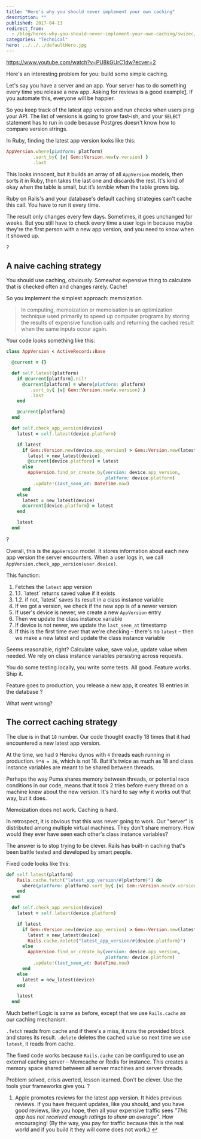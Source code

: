 ```yaml
---
title: "Here's why you should never implement your own caching"
description: ""
published: 2017-04-13
redirect_from:
  - /blog/heres-why-you-should-never-implement-your-own-caching/swizec/7567
categories: "Technical"
hero: ../../../defaultHero.jpg
---
```


https://www.youtube.com/watch?v=PU8kGUrC1dw?ecver=2

Here's an interesting problem for you: build some simple caching.

Let's say you have a server and an app. Your server has to do something every time you release a new app. Asking for reviews is a good example[1](#fn1). If you automate this, everyone will be happier.

So you keep track of the latest app version and run checks when users ping your API. The list of versions is going to grow fast-ish, and your `SELECT` statement has to run in code because Postgres doesn't know how to compare version strings.

In Ruby, finding the latest app version looks like this:

```ruby
AppVersion.where(platform: platform)
          .sort_by{ |v| Gem::Version.new(v.version) }
          .last
```

This looks innocent, but it builds an array of all `AppVersion` models, then sorts it in Ruby, then takes the last one and discards the rest. It's kind of okay when the table is small, but it’s _terrible_ when the table grows big.

Ruby on Rails's and your database's default caching strategies can't cache this call. You have to run it every time.

The result only changes every few days. Sometimes, it goes unchanged for weeks. But you still have to check every time a user logs in because maybe they're the first person with a new app version, and you need to know when it showed up.

?

## A naive caching strategy

You should use caching, obviously. Somewhat expensive thing to calculate that is checked often and changes rarely. Cache!

So you implement the simplest approach: memoization.

> In computing, memoization or memoisation is an optimization technique used primarily to speed up computer programs by storing the results of expensive function calls and returning the cached result when the same inputs occur again.

Your code looks something like this:

```ruby
class AppVersion < ActiveRecord::Base

  @current = {}

  def self.latest(platform)
    if @current[platform].nil?
      @current[platform] = where(platform: platform)
         .sort_by{ |v| Gem::Version.new(v.version) }
         .last
    end

    @current[platform]
  end

  def self.check_app_version(device)
    latest = self.latest(device.platform)

    if latest
      if Gem::Version.new(device.app_version) > Gem::Version.new(latest.version)
        latest = new_latest(device)
        @current[device.platform] = latest
      else
        AppVersion.find_or_create_by(version: device.app_version,
                                     platform: device.platform)
          .update!(last_seen_at: DateTime.now)
      end
    else
      latest = new_latest(device)
      @current[device.platform] = latest
    end

    latest
  end
```

?

Overall, this is the `AppVersion` model. It stores information about each new app version the server encounters. When a user logs in, we call `AppVersion.check_app_version(user.device)`.

This function:

1.  Fetches the `latest` app version
2.  1.1. \`latest\` returns saved value if it exists
3.  1.2. if not, \`latest\` saves its result in a class instance variable
4.  If we got a version, we check if the new app is of a newer version
5.  If user's device is newer, we create a new `AppVersion` entry
6.  Then we update the class instance variable
7.  If device is not newer, we update the `last_seen_at` timestamp
8.  If this is the first time ever that we're checking – there's no `latest` – then we make a new latest and update the class instance variable

Seems reasonable, right? Calculate value, save value, update value when needed. We rely on class instance variables persisting across requests.

You do some testing locally, you write some tests. All good. Feature works. Ship it.

Feature goes to production, you release a new app, it creates 18 entries in the database ?

What went wrong?

## The correct caching strategy

The clue is in that `18` number. Our code thought exactly 18 times that it had encountered a new latest app version.

At the time, we had `9` Heroku dynos with `4` threads each running in production. `9*4 = 36`, which is not 18. _But_ it's twice as much as 18 and class instance variables are meant to be shared between threads.

Perhaps the way Puma shares memory between threads, or potential race conditions in our code, means that it took 2 tries before every thread on a machine knew about the new version. It's hard to say _why_ it works out that way, but it does.

Memoization does not work. Caching is hard.

In retrospect, it is obvious that this was never going to work. Our "server" is distributed among multiple virtual machines. They don't share memory. How would they ever have seen each other's class instance variables?

The answer is to stop trying to be clever. Rails has built-in caching that's been battle tested and developed by smart people.

Fixed code looks like this:

```ruby
def self.latest(platform)
    Rails.cache.fetch("latest_app_version/#{platform}") do
      where(platform: platform).sort_by{ |v| Gem::Version.new(v.version) }.last
    end
  end

  def self.check_app_version(device)
    latest = self.latest(device.platform)

    if latest
      if Gem::Version.new(device.app_version) > Gem::Version.new(latest.version)
        latest = new_latest(device)
        Rails.cache.delete("latest_app_version/#{device.platform}")
      else
        AppVersion.find_or_create_by(version: device.app_version,
                                     platform: device.platform)
          .update!(last_seen_at: DateTime.now)
      end
    else
      latest = new_latest(device)
    end

    latest
  end
```

Much better! Logic is same as before, except that we use `Rails.cache` as our caching mechanism.

`.fetch` reads from cache and if there's a miss, it runs the provided block and stores its result. `.delete` deletes the cached value so next time we use `latest`, it reads from cache.

The fixed code works because `Rails.cache` can be configured to use an external caching server – Memcache or Redis for instance. This creates a memory space shared between all server machines and server threads.

Problem solved, crisis averted, lesson learned. Don't be clever. Use the tools your frameworks give you. ?

1.  Apple promotes reviews for the latest app version. It hides previous reviews. If you have frequent updates, like you should, and you have good reviews, like you hope, then all your expensive traffic sees _"This app has not received enough ratings to show an average"_. How encouraging! (By the way, you pay for traffic because this is the real world and if you build it they will come does not work.) [↩](#ffn1)
